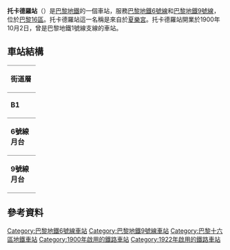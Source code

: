 {{多個問題|
{{expand|time=2016-02-25T09:18:46+00:00}}
{{request translation}}
{{refimprove|time=2016-02-25T09:18:46+00:00}}
}}
{{Infobox station
| name                = 托卡德羅站
| symbol_location     = 巴黎
| symbol              = m
| symbol2             = 
| type                = [[巴黎地鐵|巴黎地鐵]]車站
| image               = [[File:Linea_6_Troc.JPG|275px]]
| alt                 = 
| caption             = 
| other_name          = 
| address             = [[巴黎16區|巴黎16區]]
| borough             = [[法蘭西島|法蘭西島]]
| country             = 法國
| iso_region          = FR_scale:2000
| coordinates_display = title
| coordinates_format  = dms
| latd  = 48.863301| latm  = | lats  = | latNS  = 
| longd = 2.287061| longm = | longs = | longEW = 
| coordinates         = 
| owned               = [[RATP|RATP]]
| operator            = [[RATP|RATP]]
| line                = 
| disabled            = 
| zone                = 1
| opened              = {{Start-date|1900年10月2日}}
| closed              = <!-- {{End date|YYYY|MM|DD|df=y}} -->
| services            = 
| map_type            = France Paris
}}
'''托卡德羅站'''（{{lang-fr|Trocadéro}}）是[[巴黎地鐵|巴黎地鐵]]的一個車站，服務[[巴黎地鐵6號線|巴黎地鐵6號線]]和[[巴黎地鐵9號線|巴黎地鐵9號線]]，位於[[巴黎16區|巴黎16區]]。托卡德羅站這一名稱是來自於[[夏樂宮|夏樂宮]]。托卡德羅站開業於1900年10月2日，曾是巴黎地鐵1號線支線的車站。

== 車站結構 ==
{| border=0 cellspacing=0 cellpadding=3
|style="border-bottom:solid 1px gray;border-top:solid 1px gray;" width=50 valign=top|'''街道層'''
|-
|style="border-bottom:solid 1px gray;border-top:solid 1px gray;" width=50 valign=top|'''B1'''
|style="border-top:solid 1px gray;border-bottom:solid 1px gray;" width=100 valign=top|夾層
|-
|style="border-bottom:solid 1px gray;" width=50 rowspan=4 valign=top|'''6號線月台'''
|style="border-top:solid 1px gray;border-right:solid 2px black;border-left:solid 2px black;border-bottom:solid 2px black;" colspan=2|<center><small>[[側式月台|側式月台]]，右側開門</small></center>
|-
|style="border-bottom:solid 1px gray;" width=100|西行
|style="border-bottom:solid 1px gray;" width=390|{{arrow|L}} [[File:Metro-M.svg|16x16px]][[File:Paris_m_6_jms.svg|16x16px]]往[[夏爾·戴高樂-星形站|夏爾·戴高樂-星形]]<small>（[[樹林站_(巴黎地鐵)|樹林]]）</small>
|-
|東行
|{{arrow|R}} [[File:Metro-M.svg|16x16px]][[File:Paris_m_6_jms.svg|16x16px]]往[[民族站_(巴黎地鐵)|民族]]<small>（[[帕西站|帕西]]）</small>
|-
|style="border-top:solid 2px black;border-right:solid 2px black;border-left:solid 2px black;border-bottom:solid 1px gray;" colspan=2|<center><small>[[側式月台|側式月台]]，右側開門</small></center>
|-
|style="border-bottom:solid 1px gray;" width=50 rowspan=4 valign=top|'''9號線月台'''
|style="border-top:solid 1px gray;border-right:solid 2px black;border-left:solid 2px black;border-bottom:solid 2px black;" colspan=2|<center><small>[[側式月台|側式月台]]，右側開門</small></center>
|-
|style="border-bottom:solid 1px gray;" width=100|西行
|style="border-bottom:solid 1px gray;" width=390|{{arrow|L}} [[File:Metro-M.svg|16x16px]][[File:Paris_m_9_jms.svg|16x16px]]往[[塞夫爾橋站|塞夫爾橋]]<small>（[[水泵路站|水泵路]]）</small>
|-
|東行
|{{arrow|R}} [[File:Metro-M.svg|16x16px]][[File:Paris_m_9_jms.svg|16x16px]]往[[蒙特勒伊鎮站|蒙特勒伊鎮]]<small>（[[耶拿站|耶拿]]）</small>
|-
|style="border-top:solid 2px black;border-right:solid 2px black;border-left:solid 2px black;border-bottom:solid 1px gray;" colspan=2|<center><small>[[側式月台|側式月台]]，右側開門</small></center>
|}

==參考資料==
{{reflist}}
{{commons category|Trocadéro (Paris Metro)}}
{{巴黎地鐵6號線}}
{{巴黎地鐵9號線}}
{{DEFAULTSORT:Trocadéro}}
[[Category:巴黎地鐵6號線車站|Category:巴黎地鐵6號線車站]]
[[Category:巴黎地鐵9號線車站|Category:巴黎地鐵9號線車站]]
[[Category:巴黎十六區地鐵車站|Category:巴黎十六區地鐵車站]]
[[Category:1900年啟用的鐵路車站|Category:1900年啟用的鐵路車站]]
[[Category:1922年啟用的鐵路車站|Category:1922年啟用的鐵路車站]]